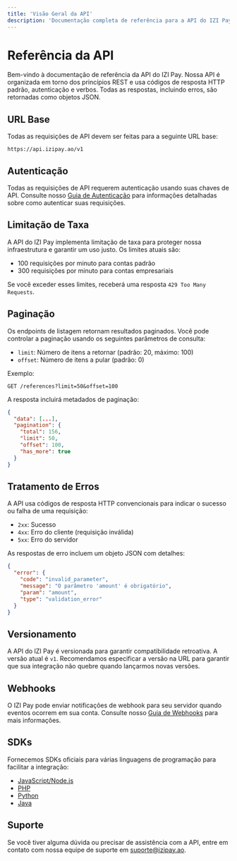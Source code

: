```yaml
---
title: 'Visão Geral da API'
description: 'Documentação completa de referência para a API do IZI Pay'
---
```


# Referência da API

Bem-vindo à documentação de referência da API do IZI Pay. Nossa API é organizada em torno dos princípios REST e usa códigos de resposta HTTP padrão, autenticação e verbos. Todas as respostas, incluindo erros, são retornadas como objetos JSON.

## URL Base

Todas as requisições de API devem ser feitas para a seguinte URL base:

```
https://api.izipay.ao/v1
```

## Autenticação

Todas as requisições de API requerem autenticação usando suas chaves de API. Consulte nosso [Guia de Autenticação](/pt/authentication) para informações detalhadas sobre como autenticar suas requisições.

## Limitação de Taxa

A API do IZI Pay implementa limitação de taxa para proteger nossa infraestrutura e garantir um uso justo. Os limites atuais são:

- 100 requisições por minuto para contas padrão
- 300 requisições por minuto para contas empresariais

Se você exceder esses limites, receberá uma resposta `429 Too Many Requests`.

## Paginação

Os endpoints de listagem retornam resultados paginados. Você pode controlar a paginação usando os seguintes parâmetros de consulta:

- `limit`: Número de itens a retornar (padrão: 20, máximo: 100)
- `offset`: Número de itens a pular (padrão: 0)

Exemplo:

```
GET /references?limit=50&offset=100
```

A resposta incluirá metadados de paginação:

```json
{
  "data": [...],
  "pagination": {
    "total": 156,
    "limit": 50,
    "offset": 100,
    "has_more": true
  }
}
```

## Tratamento de Erros

A API usa códigos de resposta HTTP convencionais para indicar o sucesso ou falha de uma requisição:

- `2xx`: Sucesso
- `4xx`: Erro do cliente (requisição inválida)
- `5xx`: Erro do servidor

As respostas de erro incluem um objeto JSON com detalhes:

```json
{
  "error": {
    "code": "invalid_parameter",
    "message": "O parâmetro 'amount' é obrigatório",
    "param": "amount",
    "type": "validation_error"
  }
}
```

## Versionamento

A API do IZI Pay é versionada para garantir compatibilidade retroativa. A versão atual é `v1`. Recomendamos especificar a versão na URL para garantir que sua integração não quebre quando lançarmos novas versões.

## Webhooks

O IZI Pay pode enviar notificações de webhook para seu servidor quando eventos ocorrem em sua conta. Consulte nosso [Guia de Webhooks](/pt/webhooks/overview) para mais informações.

## SDKs

Fornecemos SDKs oficiais para várias linguagens de programação para facilitar a integração:

- [JavaScript/Node.js](/pt/sdks/javascript)
- [PHP](/pt/sdks/php)
- [Python](/pt/sdks/python)
- [Java](/pt/sdks/java)

## Suporte

Se você tiver alguma dúvida ou precisar de assistência com a API, entre em contato com nossa equipe de suporte em [suporte@izipay.ao](mailto:suporte@izipay.ao). 